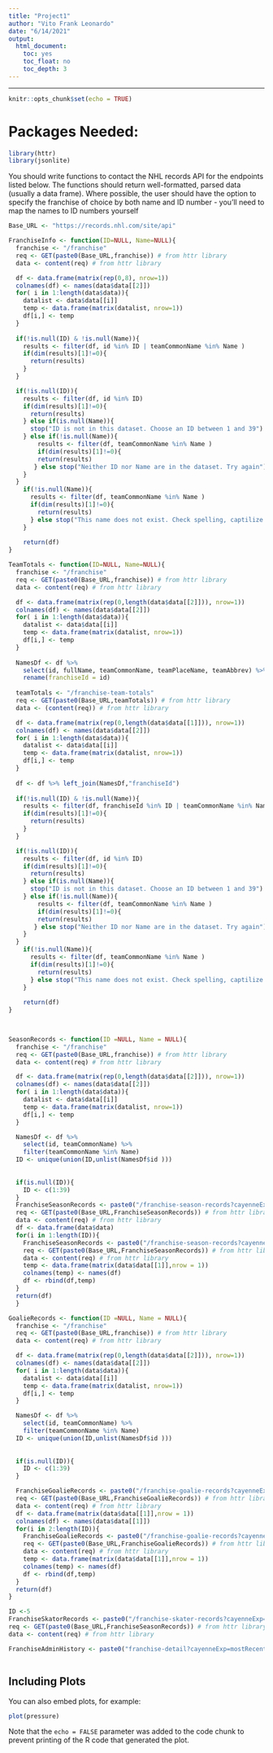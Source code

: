 ```yaml
---
title: "Project1"
author: "Vito Frank Leonardo"
date: "6/14/2021"
output: 
  html_document:
    toc: yes
    toc_float: no
    toc_depth: 3
---
```

---

```r
knitr::opts_chunk$set(echo = TRUE)
```

# Packages Needed:
```r
library(httr)
library(jsonlite)
```


You should write functions to contact the NHL records API for the endpoints listed below. The
functions should return well-formatted, parsed data (usually a data frame). Where possible, the user should have the option to specify the franchise of choice by both name and ID number - you’ll need to map the names to ID numbers yourself

```r
Base_URL <- "https://records.nhl.com/site/api"
```

```r
FranchiseInfo <- function(ID=NULL, Name=NULL){
  franchise <- "/franchise"
  req <- GET(paste0(Base_URL,franchise)) # from httr library
  data <- content(req) # from httr library

  df <- data.frame(matrix(rep(0,8), nrow=1))
  colnames(df) <- names(data$data[[2]])
  for( i in 1:length(data$data)){
    datalist <- data$data[[i]]
    temp <- data.frame(matrix(datalist, nrow=1))
    df[i,] <- temp
  }
  
  if(!is.null(ID) & !is.null(Name)){
    results <- filter(df, id %in% ID | teamCommonName %in% Name )
    if(dim(results)[1]!=0){
      return(results)
    }
  }

  if(!is.null(ID)){
    results <- filter(df, id %in% ID)
    if(dim(results)[1]!=0){
      return(results)
    } else if(is.null(Name)){
      stop("ID is not in this dataset. Choose an ID between 1 and 39")
    } else if(!is.null(Name)){
        results <- filter(df, teamCommonName %in% Name )
        if(dim(results)[1]!=0){
        return(results)
       } else stop("Neither ID nor Name are in the dataset. Try again")
    }
  }
    if(!is.null(Name)){
      results <- filter(df, teamCommonName %in% Name )
      if(dim(results)[1]!=0){
        return(results)
      } else stop("This name does not exist. Check spelling, captilize only the first letter, and use quotation marks")
    }
    
    return(df)
}
```

```r

TeamTotals <- function(ID=NULL, Name=NULL){
  franchise <- "/franchise"
  req <- GET(paste0(Base_URL,franchise)) # from httr library
  data <- content(req) # from httr library

  df <- data.frame(matrix(rep(0,length(data$data[[2]])), nrow=1))
  colnames(df) <- names(data$data[[2]])
  for( i in 1:length(data$data)){
    datalist <- data$data[[i]]
    temp <- data.frame(matrix(datalist, nrow=1))
    df[i,] <- temp
  }
  
  NamesDf <- df %>% 
    select(id, fullName, teamCommonName, teamPlaceName, teamAbbrev) %>%
    rename(franchiseId = id)
  
  teamTotals <- "/franchise-team-totals"
  req <- GET(paste0(Base_URL,teamTotals)) # from httr library
  data <- (content(req)) # from httr library

  df <- data.frame(matrix(rep(0,length(data$data[[1]])), nrow=1))
  colnames(df) <- names(data$data[[2]])
  for( i in 1:length(data$data)){
    datalist <- data$data[[i]]
    temp <- data.frame(matrix(datalist, nrow=1))
    df[i,] <- temp
  }
  
  df <- df %>% left_join(NamesDf,"franchiseId")
  
  if(!is.null(ID) & !is.null(Name)){
    results <- filter(df, franchiseId %in% ID | teamCommonName %in% Name )
    if(dim(results)[1]!=0){
      return(results)
    }
  }

  if(!is.null(ID)){
    results <- filter(df, id %in% ID)
    if(dim(results)[1]!=0){
      return(results)
    } else if(is.null(Name)){
      stop("ID is not in this dataset. Choose an ID between 1 and 39")
    } else if(!is.null(Name)){
        results <- filter(df, teamCommonName %in% Name )
        if(dim(results)[1]!=0){
        return(results)
       } else stop("Neither ID nor Name are in the dataset. Try again")
    }
  }
    if(!is.null(Name)){
      results <- filter(df, teamCommonName %in% Name )
      if(dim(results)[1]!=0){
        return(results)
      } else stop("This name does not exist. Check spelling, captilize only the first letter, and use quotation marks")
    }
    
    return(df)
}

  
```
 
```r

SeasonRecords <- function(ID =NULL, Name = NULL){
  franchise <- "/franchise"
  req <- GET(paste0(Base_URL,franchise)) # from httr library
  data <- content(req) # from httr library

  df <- data.frame(matrix(rep(0,length(data$data[[2]])), nrow=1))
  colnames(df) <- names(data$data[[2]])
  for( i in 1:length(data$data)){
    datalist <- data$data[[i]]
    temp <- data.frame(matrix(datalist, nrow=1))
    df[i,] <- temp
  }

  NamesDf <- df %>% 
    select(id, teamCommonName) %>%
    filter(teamCommonName %in% Name)
  ID <- unique(union(ID,unlist(NamesDf$id )))
  
  
  if(is.null(ID)){
    ID <- c(1:39)
  }
  FranchiseSeasonRecords <- paste0("/franchise-season-records?cayenneExp=franchiseId=",ID[1])
  req <- GET(paste0(Base_URL,FranchiseSeasonRecords)) # from httr library
  data <- content(req) # from httr library
  df <- data.frame(data$data)
  for(i in 1:length(ID)){
    FranchiseSeasonRecords <- paste0("/franchise-season-records?cayenneExp=franchiseId=",ID[i])
    req <- GET(paste0(Base_URL,FranchiseSeasonRecords)) # from httr library
    data <- content(req) # from httr library
    temp <- data.frame(matrix(data$data[[1]],nrow = 1))
    colnames(temp) <- names(df)
    df <- rbind(df,temp)
  }
  return(df)
  } 
```

```r

GoalieRecords <- function(ID =NULL, Name = NULL){
  franchise <- "/franchise"
  req <- GET(paste0(Base_URL,franchise)) # from httr library
  data <- content(req) # from httr library

  df <- data.frame(matrix(rep(0,length(data$data[[2]])), nrow=1))
  colnames(df) <- names(data$data[[2]])
  for( i in 1:length(data$data)){
    datalist <- data$data[[i]]
    temp <- data.frame(matrix(datalist, nrow=1))
    df[i,] <- temp
  }

  NamesDf <- df %>% 
    select(id, teamCommonName) %>%
    filter(teamCommonName %in% Name)
  ID <- unique(union(ID,unlist(NamesDf$id )))
  
  
  if(is.null(ID)){
    ID <- c(1:39)
  }

  FranchiseGoalieRecords <- paste0("/franchise-goalie-records?cayenneExp=franchiseId=",ID[1])
  req <- GET(paste0(Base_URL,FranchiseGoalieRecords)) # from httr library
  data <- content(req) # from httr library
  df <- data.frame(matrix(data$data[[1]],nrow = 1))
  colnames(df) <- names(data$data[[1]])
  for(i in 2:length(ID)){
    FranchiseGoalieRecords <- paste0("/franchise-goalie-records?cayenneExp=franchiseId=",ID[2])
    req <- GET(paste0(Base_URL,FranchiseGoalieRecords)) # from httr library
    data <- content(req) # from httr library
    temp <- data.frame(matrix(data$data[[1]],nrow = 1))
    colnames(temp) <- names(df)
    df <- rbind(df,temp)
  }
  return(df)
}
```

```r
ID <-5
FranchiseSkatorRecords <- paste0("/franchise-skater-records?cayenneExp=franchiseId=",ID)
req <- GET(paste0(Base_URL,FranchiseSeasonRecords)) # from httr library
data <- content(req) # from httr library

```

```r
FranchiseAdminHistory <- paste0("franchise-detail?cayenneExp=mostRecentTeamId=",ID)



```

## Including Plots

You can also embed plots, for example:

```r
plot(pressure)
```

Note that the `echo = FALSE` parameter was added to the code chunk to prevent printing of the R code that generated the plot.
